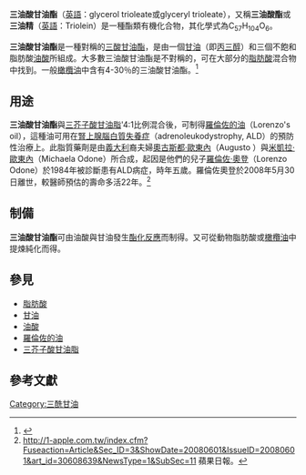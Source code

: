 {{chembox
| verifiedrevid = 470616235
| ImageFile = Triolein Structural Formula V1.svg
| ImageSize = 300px
| IUPACName = 2,3-Bis<nowiki>[[</nowiki>(''Z'')-octadec-9-enoyl]oxy]propyl (''Z'')-octadec-9-enoate
| OtherNames = 
| Section1 = {{Chembox Identifiers
| ChemSpiderID_Ref = {{chemspidercite|correct|chemspider}}
| ChemSpiderID = 4593733
| InChI = 1/C57H104O6/c1-4-7-10-13-16-19-22-25-28-31-34-37-40-43-46-49-55(58)61-52-54(63-57(60)51-48-45-42-39-36-33-30-27-24-21-18-15-12-9-6-3)53-62-56(59)50-47-44-41-38-35-32-29-26-23-20-17-14-11-8-5-2/h25-30,54H,4-24,31-53H2,1-3H3/b28-25-,29-26-,30-27-
| InChIKey = PHYFQTYBJUILEZ-IUPFWZBJBN
| UNII_Ref = {{fdacite|correct|FDA}}
| UNII = O05EC62663
| StdInChI_Ref = {{stdinchicite|correct|chemspider}}
| StdInChI = 1S/C57H104O6/c1-4-7-10-13-16-19-22-25-28-31-34-37-40-43-46-49-55(58)61-52-54(63-57(60)51-48-45-42-39-36-33-30-27-24-21-18-15-12-9-6-3)53-62-56(59)50-47-44-41-38-35-32-29-26-23-20-17-14-11-8-5-2/h25-30,54H,4-24,31-53H2,1-3H3/b28-25-,29-26-,30-27-
| StdInChIKey_Ref = {{stdinchicite|correct|chemspider}}
| StdInChIKey = PHYFQTYBJUILEZ-IUPFWZBJSA-N
| CASNo_Ref = {{cascite|correct|CAS}}
| CASNo = 122-32-7
|   PubChem = 5497163
|   ChEBI_Ref = {{ebicite|correct|EBI}}
| ChEBI = 53753
| SMILES = O=C(OCC(OC(=O)CCCCCCC\C=C/CCCCCCCC)COC(=O)CCCCCCC\C=C/CCCCCCCC)CCCCCCC\C=C/CCCCCCCC
|   MeSHName = Triolein
  }}
| Section2 = {{Chembox Properties
|   Formula = C<sub>57</sub>H<sub>104</sub>O<sub>6</sub>
|   MolarMass = 885.432 g/mol
|   Appearance = 無色油狀粘稠液體
|   Density =0.95 g/cm<sup>3</sup>
|   MeltingPtK = 278
|   BoilingPtK = 827.4
  }}
| Section3 = {{Chembox Hazards
|   Solubility = 
|   SolubleOther = chloroform 0.1g/mL
|   MainHazards = 
|   FlashPt = 302.6°C
|   Autoignition = 
  }}
| Section4 = {{Chembox Thermochemistry
|   T<sub>c</sub> = 977.8 K
|   P<sub>c</sub> = 3.34 bar
|   V<sub>c</sub> = 3.250 m<sup>3</sup>/kmol
|   G<sub>f</sub> = -1.8*10<sup>5</sup> kJ/kmol
|   H<sub>f</sub> = 1.97*10<sup>5</sup> kJ/kmol
|   H<sub>v</sub> = 3.02*10<sup>5</sup> kJ/kmol
  }}
}}
'''三油酸甘油酯'''（[[英語|英語]]：glycerol trioleate或glyceryl trioleate），又稱'''三油酸酯'''或'''三油精'''（[[英語|英語]]：Triolein）是一種酯類有機化合物，其化學式為C<sub>57</sub>H<sub>104</sub>O<sub>6</sub>。

'''三油酸甘油酯'''是一種對稱的[[三酸甘油酯|三酸甘油酯]]，是由一個[[甘油|甘油]]（即[[丙三醇|丙三醇]]）和三個不飽和脂肪酸[[油酸|油酸]]所組成。大多數三油酸甘油酯是不對稱的，可在大部分的[[脂肪酸|脂肪酸]]混合物中找到。一般[[橄欖油|橄欖油]]中含有4-30％的三油酸甘油酯。<ref name=Ullmann>{{cite encyclopedia|author=Alfred Thomas |title=Ullmann's Encyclopedia of Industrial Chemistry|encyclopedia=Ullmann's Encyclopedia of Industrial Chemistry|publisher=Wiley-VCH|place=Weinheim|year=2002|doi=10.1002/14356007.a10_173|chapter=Fats and Fatty Oils|isbn=3527306730}}</ref>

== 用途 ==
{{main|羅倫佐的油}}
'''三油酸甘油酯'''與[[三芥子酸甘油脂|三芥子酸甘油脂]]'4:1比例混合後，可制得[[羅倫佐的油|羅倫佐的油]]（Lorenzo's oil），這種油可用在[[腎上腺腦白質失養症|腎上腺腦白質失養症]]（adrenoleukodystrophy, ALD）的預防性治療上。此脂質藥劑是由[[義大利|義大利]]裔夫婦[[奧古斯都·歐東內|奧古斯都·歐東內]]（Augusto ）與[[米凱拉·歐東內|米凱拉·歐東內]]（Michaela Odone）所合成，起因是他們的兒子[[羅倫佐·奧登|羅倫佐·奧登]]（Lorenzo Odone）於1984年被診斷患有ALD病症，時年五歲。羅倫佐奧登於2008年5月30日離世，較醫師預估的壽命多活22年。<ref>http://1-apple.com.tw/index.cfm?Fuseaction=Article&Sec_ID=3&ShowDate=20080601&IssueID=20080601&art_id=30608639&NewsType=1&SubSec=11 {{Wayback|url=http://1-apple.com.tw/index.cfm?Fuseaction=Article&Sec_ID=3&ShowDate=20080601&IssueID=20080601&art_id=30608639&NewsType=1&SubSec=11 |date=20081205031357 }} 蘋果日報。</ref>

== 制備 ==
'''三油酸甘油酯'''可由油酸與甘油發生[[酯化反應|酯化反應]]而制得。又可從動物脂肪酸或[[橄欖油|橄欖油]]中提煉純化而得。

== 參見 ==
*[[脂肪酸|脂肪酸]]
*[[甘油|甘油]]
*[[油酸|油酸]]
*[[羅倫佐的油|羅倫佐的油]]
*[[三芥子酸甘油脂|三芥子酸甘油脂]]

== 參考文獻 ==
{{reflist}}

{{Glycerides}}

[[Category:三酰甘油|Category:三酰甘油]]